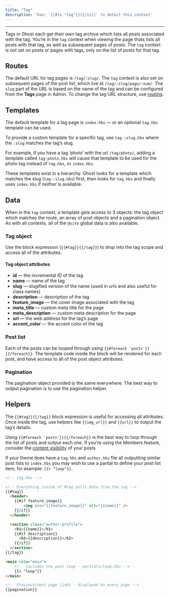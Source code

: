 ```yaml
---
title: "Tag"
description: 'Use: `{{#is "tag"}}{{/is}}` to detect this context'
---
```


***

Tags in Ghost each get their own tag archive which lists all posts associated with the tag. You’re in the `tag` context when viewing the page thats lists all posts with that tag, as well as subsequent pages of posts. The `tag` context is not set on posts or pages with tags, only on the list of posts for that tag.

## Routes

The default URL for tag pages is `/tag/:slug/`. The `tag` context is also set on subsequent pages of the post list, which live at `/tag/:slug/page/:num/`. The `slug` part of the URL is based on the name of the tag and can be configured from the **Tags** page in Admin. To change the tag URL structure, use [routing](/themes/routing/).

## Templates

The default template for a tag page is `index.hbs` — or an optional `tag.hbs` template can be used.

To provide a custom template for a specific tag, use `tag-:slug.hbs` where the `:slug` matches the tag’s slug.

For example, if you have a tag ‘photo’ with the url `/tag/photo/`, adding a template called `tag-photo.hbs` will cause that template to be used for the photo tag instead of `tag.hbs`, or `index.hbs`.

These templates exist in a hierarchy. Ghost looks for a template which matches the slug (`tag-:slug.hbs`) first, then looks for `tag.hbs` and finally uses `index.hbs` if neither is available.

## Data

When in the `tag` context, a template gets access to 3 objects: the tag object which matches the route, an array of post objects and a pagination object. As with all contexts, all of the `@site` global data is also available.

### Tag object

Use the block expression (`{{#tag}}{{/tag}}`) to drop into the tag scope and access all of the attributes.

#### Tag object attributes

* **id** — the incremental ID of the tag
* **name** — name of the tag
* **slug** — slugified version of the name (used in urls and also useful for class names)
* **description** — description of the tag
* **feature\_image** — the cover image associated with the tag
* **meta\_title** — custom meta title for the page
* **meta\_description** — custom meta description for the page
* **url** — the web address for the tag’s page
* **accent\_color** — the accent color of the tag

### Post list

Each of the posts can be looped through using `{{#foreach 'posts'}}{{/foreach}}`. The template code inside the block will be rendered for each post, and have access to all of the post object attributes.

### Pagination

The pagination object provided is the same everywhere. The best way to output pagination is to use the pagination helper.

## Helpers

The `{{#tag}}{{/tag}}` block expression is useful for accessing all attributes. Once inside the tag, use helpers like `{{img_url}}` and `{{url}}` to output the tag’s details.

Using `{{#foreach 'posts'}}{{/foreach}}` is the best way to loop through the list of posts and output each one. If you’re using the Members feature, consider the [content visibility](/themes/members/#content-visibility) of your posts

If your theme does have a `tag.hbs` and `author.hbs` file all outputting similar post lists to `index.hbs` you may wish to use a partial to define your post list item, for example: `{{> "loop"}}`.

```html
<!-- tag.hbs -->

<!-- Everything inside of #tag pulls data from the tag -->
{{#tag}}
  <header>
  	{{#if feature_image}}
    	<img src="{{feature_image}}" alt="{{name}}" />
    {{/if}}
  </header>

  <section class="author-profile">
  	<h1>{{name}}</h1>
    {{#if description}}
      <h2>{{description}}</h2>
    {{/if}}
  </section>
{{/tag}}

<main role="main">
    <!-- includes the post loop - partials/loop.hbs -->
    {{> "loop"}}
</main>

<!-- Previous/next page links - displayed on every page -->
{{pagination}}
```